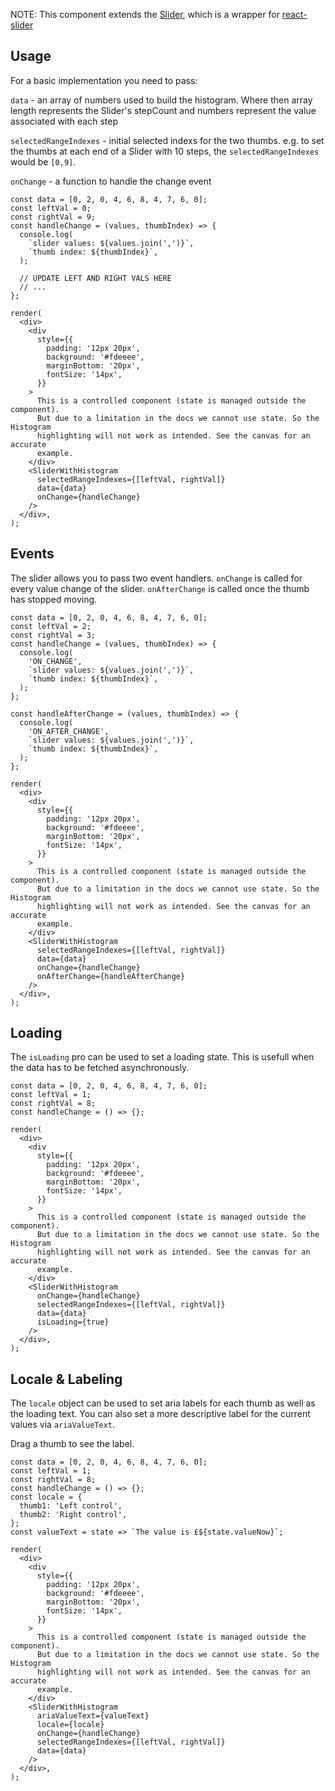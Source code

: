

NOTE: This component extends the [Slider](https://hey-car.github.io/heycar-uikit/main/?path=/docs/components-molecules-slider--slider), which is a wrapper for [react-slider](https://www.npmjs.com/package/react-slider)

## Usage

For a basic implementation you need to pass:

`data` - an array of numbers used to build the histogram. Where then array length represents the Slider's stepCount and numbers represent the value associated with each step

`selectedRangeIndexes` - initial selected indexs for the two thumbs. e.g. to set the thumbs at each end of a Slider with 10 steps, the `selectedRangeIndexes` would be `[0,9]`.

`onChange` - a function to handle the change event

```tsx live
const data = [0, 2, 0, 4, 6, 8, 4, 7, 6, 0];
const leftVal = 0;
const rightVal = 9;
const handleChange = (values, thumbIndex) => {
  console.log(
    `slider values: ${values.join(',')}`,
    `thumb index: ${thumbIndex}`,
  );

  // UPDATE LEFT AND RIGHT VALS HERE
  // ...
};

render(
  <div>
    <div
      style={{
        padding: '12px 20px',
        background: '#fdeeee',
        marginBottom: '20px',
        fontSize: '14px',
      }}
    >
      This is a controlled component (state is managed outside the component).
      But due to a limitation in the docs we cannot use state. So the Histogram
      highlighting will not work as intended. See the canvas for an accurate
      example.
    </div>
    <SliderWithHistogram
      selectedRangeIndexes={[leftVal, rightVal]}
      data={data}
      onChange={handleChange}
    />
  </div>,
);
```

## Events

The slider allows you to pass two event handlers. `onChange` is called for every value change of the slider. `onAfterChange` is called once the thumb has stopped moving.

```tsx live
const data = [0, 2, 0, 4, 6, 8, 4, 7, 6, 0];
const leftVal = 2;
const rightVal = 3;
const handleChange = (values, thumbIndex) => {
  console.log(
    'ON_CHANGE',
    `slider values: ${values.join(',')}`,
    `thumb index: ${thumbIndex}`,
  );
};

const handleAfterChange = (values, thumbIndex) => {
  console.log(
    'ON_AFTER_CHANGE',
    `slider values: ${values.join(',')}`,
    `thumb index: ${thumbIndex}`,
  );
};

render(
  <div>
    <div
      style={{
        padding: '12px 20px',
        background: '#fdeeee',
        marginBottom: '20px',
        fontSize: '14px',
      }}
    >
      This is a controlled component (state is managed outside the component).
      But due to a limitation in the docs we cannot use state. So the Histogram
      highlighting will not work as intended. See the canvas for an accurate
      example.
    </div>
    <SliderWithHistogram
      selectedRangeIndexes={[leftVal, rightVal]}
      data={data}
      onChange={handleChange}
      onAfterChange={handleAfterChange}
    />
  </div>,
);
```

## Loading

The `isLoading` pro can be used to set a loading state. This is usefull when the data has to be fetched asynchronously.

```tsx live
const data = [0, 2, 0, 4, 6, 8, 4, 7, 6, 0];
const leftVal = 1;
const rightVal = 8;
const handleChange = () => {};

render(
  <div>
    <div
      style={{
        padding: '12px 20px',
        background: '#fdeeee',
        marginBottom: '20px',
        fontSize: '14px',
      }}
    >
      This is a controlled component (state is managed outside the component).
      But due to a limitation in the docs we cannot use state. So the Histogram
      highlighting will not work as intended. See the canvas for an accurate
      example.
    </div>
    <SliderWithHistogram
      onChange={handleChange}
      selectedRangeIndexes={[leftVal, rightVal]}
      data={data}
      isLoading={true}
    />
  </div>,
);
```

## Locale &amp; Labeling

The `locale` object can be used to set aria labels for each thumb as well as the loading text. You can also set a more descriptive label for the current values via `ariaValueText`.

Drag a thumb to see the label.

```tsx live
const data = [0, 2, 0, 4, 6, 8, 4, 7, 6, 0];
const leftVal = 1;
const rightVal = 8;
const handleChange = () => {};
const locale = {
  thumb1: 'Left control',
  thumb2: 'Right control',
};
const valueText = state => `The value is £${state.valueNow}`;

render(
  <div>
    <div
      style={{
        padding: '12px 20px',
        background: '#fdeeee',
        marginBottom: '20px',
        fontSize: '14px',
      }}
    >
      This is a controlled component (state is managed outside the component).
      But due to a limitation in the docs we cannot use state. So the Histogram
      highlighting will not work as intended. See the canvas for an accurate
      example.
    </div>
    <SliderWithHistogram
      ariaValueText={valueText}
      locale={locale}
      onChange={handleChange}
      selectedRangeIndexes={[leftVal, rightVal]}
      data={data}
    />
  </div>,
);
```
